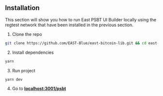 ## Installation

This section will show you how to run East PSBT UI Builder locally using the regtest network that have been installed in the previous section.
1. Clone the repo
```bash
git clone https://github.com/EAST-Blue/east-bitcoin-lib.git && cd east-bitcoin-lib/apps/ui
```

2. Install dependencies
```bash
yarn
```

3. Run project
```bash
yarn dev
```

4. Go to **[localhost:3001/psbt](http://localhost:3001/psbt)**